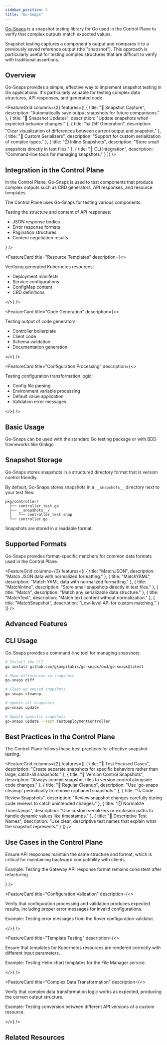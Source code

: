 ```yaml
---
sidebar_position: 5
title: "Go-Snaps"
---
```



<NoAutoTitle />

<PageHeader 
  title="Go-Snaps"
  description="Snapshot testing library for Go applications"
/>

[Go-Snaps](https://github.com/gkampitakis/go-snaps) is a snapshot testing library for Go used in the Control Plane to verify that complex outputs match expected values.

<InfoSection type="info" title="Snapshot testing">
  Snapshot testing captures a component's output and compares it to a previously saved reference output (the "snapshot"). This approach is particularly useful for testing complex structures that are difficult to verify with traditional assertions.
</InfoSection>

## Overview

Go-Snaps provides a simple, effective way to implement snapshot testing in Go applications. It's particularly valuable for testing complex data structures, API responses, and generated code.

<FeatureGrid columns={2} features={[
  {
    title: "📸 Snapshot Capture",
    description: "Automatically save output snapshots for future comparisons."
  },
  {
    title: "🔄 Snapshot Updates",
    description: "Update snapshots when expected behavior changes."
  },
  {
    title: "📊 Diff Generation",
    description: "Clear visualization of differences between current output and snapshot."
  },
  {
    title: "🧩 Custom Serializers",
    description: "Support for custom serialization of complex types."
  },
  {
    title: "⏱️ Inline Snapshots",
    description: "Store small snapshots directly in test files."
  },
  {
    title: "🔧 CLI Integration",
    description: "Command-line tools for managing snapshots."
  }
]} />

## Integration in the Control Plane

<InfoSection type="tip" title="Complex output testing">
  In the Control Plane, Go-Snaps is used to test components that produce complex outputs such as CRD generators, API responses, and resource templates.
</InfoSection>

The Control Plane uses Go-Snaps for testing various components:

<CardGrid columns={2}>
  <FeatureCard
    title="API Responses"
    description={<>
      <p>Testing the structure and content of API responses:</p>
      <ul>
        <li>JSON response bodies</li>
        <li>Error response formats</li>
        <li>Pagination structures</li>
        <li>Content negotiation results</li>
      </ul>
    </>}
  />
  
  <FeatureCard
    title="Resource Templates"
    description={<>
      <p>Verifying generated Kubernetes resources:</p>
      <ul>
        <li>Deployment manifests</li>
        <li>Service configurations</li>
        <li>ConfigMap content</li>
        <li>CRD definitions</li>
      </ul>
    </>}
  />
  
  <FeatureCard
    title="Code Generation"
    description={<>
      <p>Testing output of code generators:</p>
      <ul>
        <li>Controller boilerplate</li>
        <li>Client code</li>
        <li>Schema validation</li>
        <li>Documentation generation</li>
      </ul>
    </>}
  />
  
  <FeatureCard
    title="Configuration Processing"
    description={<>
      <p>Testing configuration transformation logic:</p>
      <ul>
        <li>Config file parsing</li>
        <li>Environment variable processing</li>
        <li>Default value application</li>
        <li>Validation error messages</li>
      </ul>
    </>}
  />
</CardGrid>

## Basic Usage

Go-Snaps can be used with the standard Go testing package or with BDD frameworks like Ginkgo.

## Snapshot Storage

<InfoSection type="note" title="Snapshot management">
  Go-Snaps stores snapshots in a structured directory format that is version control friendly.
</InfoSection>

By default, Go-Snaps stores snapshots in a `__snapshots__` directory next to your test files:

```
pkg/controller/
  ├── controller_test.go
  ├── __snapshots__/
  │   └── controller_test.snap
  └── controller.go
```

Snapshots are stored in a readable format.

## Supported Formats

<InfoSection type="note" title="Format-specific matching">
  Go-Snaps provides format-specific matchers for common data formats used in the Control Plane.
</InfoSection>

<FeatureGrid columns={3} features={[
  {
    title: "MatchJSON",
    description: "Match JSON data with normalized formatting."
  },
  {
    title: "MatchYAML",
    description: "Match YAML data with normalized formatting."
  },
  {
    title: "MatchInline",
    description: "Store small snapshots directly in test files."
  },
  {
    title: "Match",
    description: "Match any serializable data structure."
  },
  {
    title: "MatchText",
    description: "Match text content without normalization."
  },
  {
    title: "MatchSnapshot",
    description: "Low-level API for custom matching."
  }
]} />

## Advanced Features

<CardGrid columns={2}>
  <FeatureCard
    title="Custom Serializers"
    description="Define custom serialization for complex types"
  />
  
  <FeatureCard
    title="Update Mode"
    description="Update snapshots when behavior changes"
  />
  
  <FeatureCard
    title="Exclusion Paths"
    description="Exclude dynamic fields from comparison"
  />
  
  <FeatureCard
    title="Inline Snapshots"
    description="Store small snapshots directly in test files"
  />
</CardGrid>

## CLI Usage

Go-Snaps provides a command-line tool for managing snapshots:

```bash
# Install the CLI
go install github.com/gkampitakis/go-snaps/cmd/go-snaps@latest

# Show differences in snapshots
go-snaps diff

# Clean up unused snapshots
go-snaps cleanup

# Update all snapshots
go-snaps update

# Update specific snapshots
go-snaps update --test TestDeploymentController
```

## Best Practices in the Control Plane

<InfoSection type="tip" title="Effective snapshot testing">
  The Control Plane follows these best practices for effective snapshot testing.
</InfoSection>

<FeatureGrid columns={2} features={[
  {
    title: "🎯 Test Focused Cases",
    description: "Create separate snapshots for specific behaviors rather than large, catch-all snapshots."
  },
  {
    title: "💾 Version Control Snapshots",
    description: "Always commit snapshot files to version control alongside code changes."
  },
  {
    title: "🧹 Regular Cleanup",
    description: "Use 'go-snaps cleanup' periodically to remove orphaned snapshots."
  },
  {
    title: "🔍 Code Review Snapshots",
    description: "Review snapshot changes carefully during code reviews to catch unintended changes."
  },
  {
    title: "⏱️ Normalize Timestamps",
    description: "Use custom serializers or exclusion paths to handle dynamic values like timestamps."
  },
  {
    title: "📝 Descriptive Test Names",
    description: "Use clear, descriptive test names that explain what the snapshot represents."
  }
]} />

## Use Cases in the Control Plane

<CardGrid columns={2}>
  <FeatureCard
    title="API Contract Testing"
    description={<>
      <p>Ensure API responses maintain the same structure and format, which is critical for maintaining backward compatibility with clients.</p>
      <p>Example: Testing the Gateway API response format remains consistent after refactoring.</p>
    </>}
  />
  
  <FeatureCard
    title="Configuration Validation"
    description={<>
      <p>Verify that configuration processing and validation produces expected results, including proper error messages for invalid configurations.</p>
      <p>Example: Testing error messages from the Rover configuration validator.</p>
    </>}
  />
  
  <FeatureCard
    title="Template Testing"
    description={<>
      <p>Ensure that templates for Kubernetes resources are rendered correctly with different input parameters.</p>
      <p>Example: Testing Helm chart templates for the File Manager service.</p>
    </>}
  />
  
  <FeatureCard
    title="Complex Data Transformation"
    description={<>
      <p>Verify that complex data transformation logic works as expected, producing the correct output structure.</p>
      <p>Example: Testing conversion between different API versions of a custom resource.</p>
    </>}
  />
</CardGrid>

## Related Resources

<CardGrid columns={2}>
  <FeatureCard
    title="Ginkgo"
    description="BDD-style testing framework for Go applications."
    linkText="View Ginkgo"
    linkUrl="ginkgo"
  />
  
  <FeatureCard
    title="Gomega"
    description="Matcher/assertion library that works well with Go-Snaps."
    linkText="View Gomega"
    linkUrl="gomega"
  />
  
  <FeatureCard
    title="Testify"
    description="Another testing toolkit used in the Control Plane."
    linkText="View Testify"
    linkUrl="testify"
  />
</CardGrid>